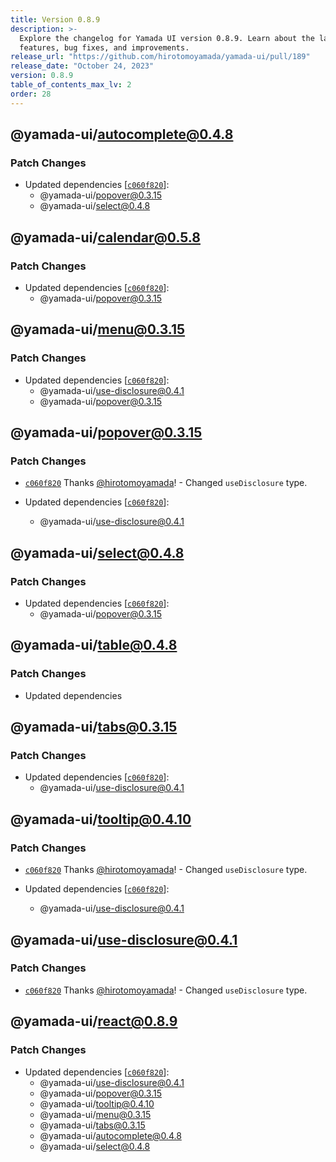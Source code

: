 ```yaml
---
title: Version 0.8.9
description: >-
  Explore the changelog for Yamada UI version 0.8.9. Learn about the latest
  features, bug fixes, and improvements.
release_url: "https://github.com/hirotomoyamada/yamada-ui/pull/189"
release_date: "October 24, 2023"
version: 0.8.9
table_of_contents_max_lv: 2
order: 28
---
```


## @yamada-ui/autocomplete@0.4.8

### Patch Changes

- Updated dependencies \[[`c060f820`](https://github.com/hirotomoyamada/yamada-ui/commit/c060f8203c8a0a4d13d38bef643fc0f719380f22)]:
  - @yamada-ui/popover@0.3.15
  - @yamada-ui/select@0.4.8

## @yamada-ui/calendar@0.5.8

### Patch Changes

- Updated dependencies \[[`c060f820`](https://github.com/hirotomoyamada/yamada-ui/commit/c060f8203c8a0a4d13d38bef643fc0f719380f22)]:
  - @yamada-ui/popover@0.3.15

## @yamada-ui/menu@0.3.15

### Patch Changes

- Updated dependencies \[[`c060f820`](https://github.com/hirotomoyamada/yamada-ui/commit/c060f8203c8a0a4d13d38bef643fc0f719380f22)]:
  - @yamada-ui/use-disclosure@0.4.1
  - @yamada-ui/popover@0.3.15

## @yamada-ui/popover@0.3.15

### Patch Changes

- [`c060f820`](https://github.com/hirotomoyamada/yamada-ui/commit/c060f8203c8a0a4d13d38bef643fc0f719380f22) Thanks [@hirotomoyamada](https://github.com/hirotomoyamada)! - Changed `useDisclosure` type.

- Updated dependencies \[[`c060f820`](https://github.com/hirotomoyamada/yamada-ui/commit/c060f8203c8a0a4d13d38bef643fc0f719380f22)]:
  - @yamada-ui/use-disclosure@0.4.1

## @yamada-ui/select@0.4.8

### Patch Changes

- Updated dependencies \[[`c060f820`](https://github.com/hirotomoyamada/yamada-ui/commit/c060f8203c8a0a4d13d38bef643fc0f719380f22)]:
  - @yamada-ui/popover@0.3.15

## @yamada-ui/table@0.4.8

### Patch Changes

- Updated dependencies

## @yamada-ui/tabs@0.3.15

### Patch Changes

- Updated dependencies \[[`c060f820`](https://github.com/hirotomoyamada/yamada-ui/commit/c060f8203c8a0a4d13d38bef643fc0f719380f22)]:
  - @yamada-ui/use-disclosure@0.4.1

## @yamada-ui/tooltip@0.4.10

### Patch Changes

- [`c060f820`](https://github.com/hirotomoyamada/yamada-ui/commit/c060f8203c8a0a4d13d38bef643fc0f719380f22) Thanks [@hirotomoyamada](https://github.com/hirotomoyamada)! - Changed `useDisclosure` type.

- Updated dependencies \[[`c060f820`](https://github.com/hirotomoyamada/yamada-ui/commit/c060f8203c8a0a4d13d38bef643fc0f719380f22)]:
  - @yamada-ui/use-disclosure@0.4.1

## @yamada-ui/use-disclosure@0.4.1

### Patch Changes

- [`c060f820`](https://github.com/hirotomoyamada/yamada-ui/commit/c060f8203c8a0a4d13d38bef643fc0f719380f22) Thanks [@hirotomoyamada](https://github.com/hirotomoyamada)! - Changed `useDisclosure` type.

## @yamada-ui/react@0.8.9

### Patch Changes

- Updated dependencies \[[`c060f820`](https://github.com/hirotomoyamada/yamada-ui/commit/c060f8203c8a0a4d13d38bef643fc0f719380f22)]:
  - @yamada-ui/use-disclosure@0.4.1
  - @yamada-ui/popover@0.3.15
  - @yamada-ui/tooltip@0.4.10
  - @yamada-ui/menu@0.3.15
  - @yamada-ui/tabs@0.3.15
  - @yamada-ui/autocomplete@0.4.8
  - @yamada-ui/select@0.4.8
